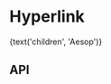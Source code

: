 
<Meta
  title="Components/Hyperlink"
  component={Hyperlink}
  decorators={[withKnobs]}
/>

# Hyperlink

<Preview>
  <Story name="Base component">
    <Hyperlink
      style={select(
        'style',
        [
          'External Button Link',
          'External No Icon Button Link',
          'External No Icon Link',
          'External Text Link',
          'Internal Button Link',
          'Internal No Icon Button Link',
          'Internal No Icon Link',
          'Internal Text Link',
        ],
        'Internal Text Link',
      )}
      theme={select('theme', ['dark', 'light'], 'dark')}
      title="Hyperlink Title"
      url={text('url', 'https://aesop.com')}
    >
      {text('children', 'Aesop')}
    </Hyperlink>
  </Story>
</Preview>

## API

<Props of={Hyperlink} />
